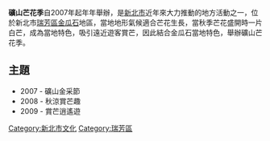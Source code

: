 {{update|time=2015-01-14}}

'''礦山芒花季'''自2007年起年年舉辦，是[[新北市|新北市]]近年來大力推動的地方活動之一，位於新北市[[瑞芳區|瑞芳區]][[金瓜石|金瓜石]]地區，當地地形氣候適合芒花生長，當秋季芒花盛開時一片白芒，成為當地特色，吸引遠近遊客賞芒，因此結合金瓜石當地特色，舉辦礦山芒花季。

== 主題 ==
*2007 - 礦山金采節
*2008 - 秋涼賞芒趣
*2009 - 賞芒逍遙遊

[[Category:新北市文化|Category:新北市文化]]
[[Category:瑞芳區|Category:瑞芳區]]